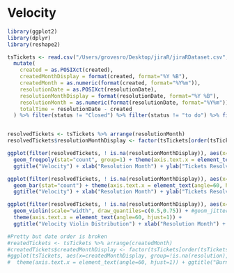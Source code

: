 # Velocity

```r

library(ggplot2)
library(dplyr)
library(reshape2)

```

```r

tsTickets <- read.csv("/Users/grovesro/Desktop/jiraR/jiraRDataset.csv", header=T, skipNul=T, na.strings="") %>%
  mutate(
    created = as.POSIXct(created), 
    createdMonthDisplay = format(created, format="%Y %B"),
    createdMonth = as.numeric(format(created, format="%Y%m")),
    resolutionDate = as.POSIXct(resolutionDate), 
    resolutionMonthDisplay = format(resolutionDate, format="%Y %B"),
    resolutionMonth = as.numeric(format(resolutionDate, format="%Y%m")),
    totalTime = resolutionDate - created
  ) %>% filter(status != "Closed") %>% filter(status != "to do") %>% filter(status != "open") %>% filter(ticketType != "Epic")


resolvedTickets <- tsTickets %>% arrange(resolutionMonth)
resolvedTickets$resolutionMonthDisplay <- factor(tsTickets[order(tsTickets$resolutionMonth), "resolutionMonthDisplay"], levels=unique(tsTickets[order(tsTickets$resolutionMonth), "resolutionMonthDisplay"]))

ggplot(filter(resolvedTickets, ! is.na(resolutionMonthDisplay)), aes(x=resolutionMonthDisplay)) + 
  geom_freqpoly(stat="count", group=1) + theme(axis.text.x = element_text(angle=60, hjust=1)) +
  ggtitle("Velocity") + xlab("Resolution Month") + ylab("Tickets Resolved")

ggplot(filter(resolvedTickets, ! is.na(resolutionMonthDisplay)), aes(x=resolutionMonthDisplay)) + 
  geom_bar(stat="count") + theme(axis.text.x = element_text(angle=60, hjust=1)) +
  ggtitle("Velocity") + xlab("Resolution Month") + ylab("Tickets Resolved")

ggplot(filter(resolvedTickets, ! is.na(resolutionMonthDisplay)), aes(x=resolutionMonthDisplay, y=totalTime/24/60/60)) + 
  geom_violin(scale="width", draw_quantiles=c(0.5,0.75)) + #geom_jitter(height=0, size=0.2, width=0.2) +
  theme(axis.text.x = element_text(angle=60, hjust=1)) +
  ggtitle("Velocity Violin Distribution") + xlab("Resolution Month") + ylab("Days")

#Pretty but date order is broken
#reatedTickets <- tsTickets %>% arrange(createdMonth)
#createdTickets$createdMonthDisplay <- factor(tsTickets[order(tsTickets$createdMonth), "createdMonthDisplay"], levels=unique(tsTickets[order(tsTickets$createdMonth), "createdMonthDisplay"]))
#ggplot(tsTickets, aes(x=createdMonthDisplay, group=!is.na(resolution), color=!is.na(resolution))) + stat_ecdf(geom="line") + scale_color_discrete("Resolved") +
#  theme(axis.text.x = element_text(angle=60, hjust=1)) + ggtitle("Burnup Percentage") + ylab("Percentage Burnup") + xlab("Month")
```